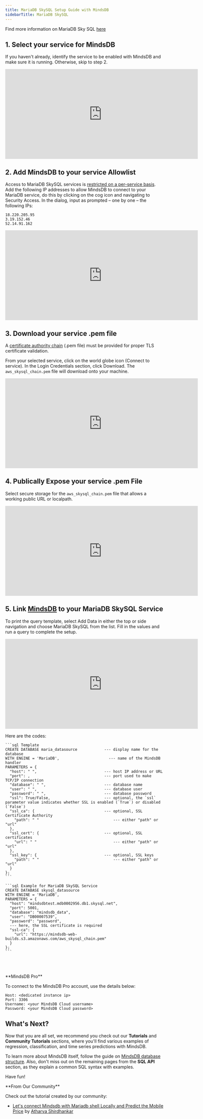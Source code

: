 ```yaml
---
title: MariaDB SkySQL Setup Guide with MindsDB
sidebarTitle: MariaDB SkySQL
---
```


Find more information on MariaDB Sky SQL [here](https://cloud.MariaDB.com/)

## 1. Select your service for MindsDB

If you haven't already, identify the service to be enabled with MindsDB and make
sure it is running. Otherwise, skip to step 2.

<iframe
  className="w-full h-96"
  width="613"
  height="286"
  src="https://www.youtube.com/embed/XLJ7xD9BRu8"
  title="MariaDB SkySQL Service"
  frameborder="0"
  allow="accelerometer; autoplay; clipboard-write; encrypted-media; gyroscope; picture-in-picture"
  allowfullscreen
></iframe>

## 2. Add MindsDB to your service Allowlist

Access to MariaDB SkySQL services is
[restricted on a per-service basis](https://mariadb.com/products/skysql/docs/security/firewalls/ip-allowlist-services/).
Add the following IP addresses to allow MindsDB to connect to your MariaDB
service, do this by clicking on the cog icon and navigating to Security Access.
In the dialog, input as prompted – one by one – the following IPs:

```
18.220.205.95
3.19.152.46
52.14.91.162
```

<iframe
  className="w-full h-96"
  width="613"
  height="286"
  src="https://www.youtube.com/embed/zaUM5kw8vJs"
  title="MariaDB SkySQL Allowlist"
  frameborder="0"
  allow="accelerometer; autoplay; clipboard-write; encrypted-media; gyroscope; picture-in-picture"
  allowfullscreen
></iframe>

## 3. Download your service .pem file

A
[certificate authority chain](https://mariadb.com/products/skysql/docs/connect/connection-parameters-portal/#certificate-authority-chain)
(.pem file) must be provided for proper TLS certificate validation.

From your selected service, click on the world globe icon (Connect to service).
In the Login Credentials section, click Download. The `aws_skysql_chain.pem`
file will download onto your machine.

<iframe
  className="w-full h-96"
  width="613"
  height="286"
  src="https://www.youtube.com/embed/tBCrPSPHKds"
  title="MariaDB SkySQL Pem File"
  frameborder="0"
  allow="accelerometer; autoplay; clipboard-write; encrypted-media; gyroscope; picture-in-picture"
  allowfullscreen
></iframe>

## 4. Publically Expose your service .pem File

Select secure storage for the `aws_skysql_chain.pem` file that allows a working
public URL or localpath.

<iframe
  className="w-full h-96"
  width="613"
  height="286"
  src="https://www.youtube.com/embed/nCPvBmnV7as"
  title="MariaDB SkySQL Pem s3"
  frameborder="0"
  allow="accelerometer; autoplay; clipboard-write; encrypted-media; gyroscope; picture-in-picture"
  allowfullscreen
></iframe>

## 5. Link [MindsDB](https://cloud.mindsdb.com) to your MariaDB SkySQL Service

To print the query template, select Add Data in either the top or side
navigation and choose MariaDB SkySQL from the list. Fill in the values and run
a query to complete the setup.

<iframe
  className="w-full h-96"
  width="613"
  height="286"
  src="https://www.youtube.com/embed/yG4qZBDu918"
  title="MindsDB MariaDB SkySQL Step5, Connection."
  frameborder="0"
  allow="accelerometer; autoplay; clipboard-write; encrypted-media; gyroscope; picture-in-picture"
  allowfullscreen
></iframe>

Here are the codes:

<CodeGroup>

    ```sql Template
    CREATE DATABASE maria_datasource            --- display name for the database
    WITH ENGINE = 'MariaDB',                      --- name of the MindsDB handler
    PARAMETERS = {
      "host": " ",                              --- host IP address or URL
      "port": ,                                 --- port used to make TCP/IP connection
      "database": " ",                          --- database name
      "user": " ",                              --- database user
      "password": " ",                          --- database password
      "ssl": True/False,                        --- optional, the `ssl` parameter value indicates whether SSL is enabled (`True`) or disabled (`False`)
      "ssl_ca": {                               --- optional, SSL Certificate Authority
        "path": " "                                 --- either "path" or "url"
      },
      "ssl_cert": {                             --- optional, SSL certificates
        "url": " "                                  --- either "path" or "url"
      },
      "ssl_key": {                              --- optional, SSL keys
        "path": " "                                 --- either "path" or "url"
      }
    };
    ```

    ```sql Example for MariaDB SkySQL Service
    CREATE DATABASE skysql_datasource
    WITH ENGINE = 'MariaDB',
    PARAMETERS = {
      "host": "mindsdbtest.mdb0002956.db1.skysql.net",
      "port": 5001,
      "database": "mindsdb_data",
      "user": "DB00007539",
      "password": "password",
      --- here, the SSL certificate is required
      "ssl-ca": {
        "url": "https://mindsdb-web-builds.s3.amazonaws.com/aws_skysql_chain.pem"
      }
    };
    ```

</CodeGroup>

<br/><br/>

<Note>
**MindsDB Pro**

To connect to the MindsDB Pro account, use the details below:

```
Host: <dedicated instance ip>
Port: 3306
Username: <your MindsDB Cloud username>
Password: <your MindsDB Cloud password>
```
</Note>

## What's Next?

Now that you are all set, we recommend you check out our **Tutorials** and
**Community Tutorials** sections, where you'll find various examples of
regression, classification, and time series predictions with MindsDB.

To learn more about MindsDB itself, follow the guide on
[MindsDB database structure](/sql/table-structure/). Also, don't miss out on the
remaining pages from the **SQL API** section, as they explain a common SQL
syntax with examples.

Have fun!

<Tip>
**From Our Community**

Check out the tutorial created by our community:

- [Let's connect Mindsdb with Mariadb shell Locally and Predict the Mobile Price](https://atharva08.hashnode.dev/lets-connect-mindsdb-with-mariadb-shell-locally-and-predict-the-mobile-price-range)
  by [Atharva Shirdhankar](https://github.com/StarTrooper08)
</Tip>
